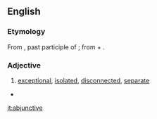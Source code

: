 ==English==

===Etymology===
From {{etyl|la}} {{term|abiunctus|abiūnctus||lang=la}}, past participle of {{term|abiungo|abiungō|remove, separate|lang=la}}; from {{term|ab||of, from, by|lang=la}} + {{term|iungo|iungō|join, connect, attach|lang=la}}.

===Adjective===
{{en-adj}}

# {{rare}} [[exceptional]], [[isolated]], [[disconnected]], [[separate]]

* {{seeCites}}

[[it:abjunctive]]